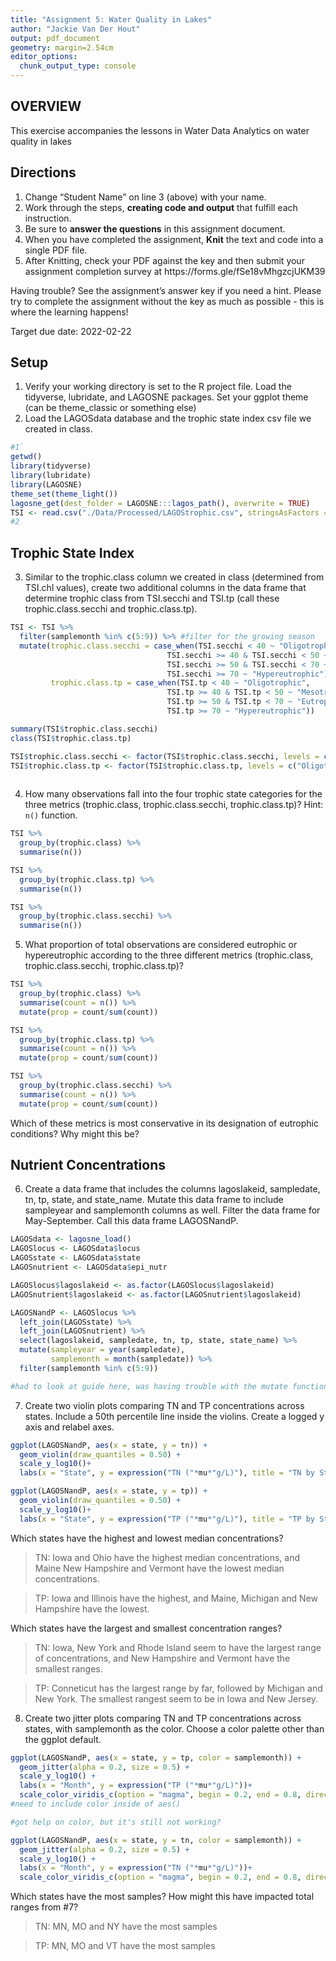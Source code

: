 ```yaml
---
title: "Assignment 5: Water Quality in Lakes"
author: "Jackie Van Der Hout"
output: pdf_document
geometry: margin=2.54cm
editor_options: 
  chunk_output_type: console
---
```


## OVERVIEW

This exercise accompanies the lessons in Water Data Analytics on water quality in lakes

## Directions
1. Change "Student Name" on line 3 (above) with your name.
2. Work through the steps, **creating code and output** that fulfill each instruction.
3. Be sure to **answer the questions** in this assignment document.
4. When you have completed the assignment, **Knit** the text and code into a single PDF file.
5. After Knitting, check your PDF against the key and then submit your assignment completion survey at https://forms.gle/fSe18vMhgzcjUKM39

Having trouble? See the assignment's answer key if you need a hint. Please try to complete the assignment without the key as much as possible - this is where the learning happens!

Target due date: 2022-02-22

## Setup

1. Verify your working directory is set to the R project file. Load the tidyverse, lubridate, and LAGOSNE packages. Set your ggplot theme (can be theme_classic or something else)
2. Load the LAGOSdata database and the trophic state index csv file we created in class.

```r
#1`
getwd()
library(tidyverse)
library(lubridate)
library(LAGOSNE)
theme_set(theme_light())
lagosne_get(dest_folder = LAGOSNE:::lagos_path(), overwrite = TRUE)
TSI <- read.csv("./Data/Processed/LAGOStrophic.csv", stringsAsFactors = TRUE)
#2

```

## Trophic State Index

3. Similar to the trophic.class column we created in class (determined from TSI.chl values), create two additional columns in the data frame that determine trophic class from TSI.secchi and TSI.tp (call these trophic.class.secchi and trophic.class.tp). 

```r

TSI <- TSI %>%
  filter(samplemonth %in% c(5:9)) %>% #filter for the growing season
  mutate(trophic.class.secchi = case_when(TSI.secchi < 40 ~ "Oligotrophic",
                                   TSI.secchi >= 40 & TSI.secchi < 50 ~ "Mesotrophic",
                                   TSI.secchi >= 50 & TSI.secchi < 70 ~ "Eutrophic",
                                   TSI.secchi >= 70 ~ "Hypereutrophic"), 
         trophic.class.tp = case_when(TSI.tp < 40 ~ "Oligotrophic",
                                   TSI.tp >= 40 & TSI.tp < 50 ~ "Mesotrophic",
                                   TSI.tp >= 50 & TSI.tp < 70 ~ "Eutrophic",
                                   TSI.tp >= 70 ~ "Hypereutrophic"))

summary(TSI$trophic.class.secchi) 
class(TSI$trophic.class.tp)

TSI$trophic.class.secchi <- factor(TSI$trophic.class.secchi, levels = c("Oligotrophic", "Mesotrophic", "Eutrophic", "Hypereutrophic"))
TSI$trophic.class.tp <- factor(TSI$trophic.class.tp, levels = c("Oligotrophic", "Mesotrophic", "Eutrophic", "Hypereutrophic"))
                    
```


4. How many observations fall into the four trophic state categories for the three metrics (trophic.class, trophic.class.secchi, trophic.class.tp)? Hint: `n()` function.

```r
TSI %>% 
  group_by(trophic.class) %>% 
  summarise(n())

TSI %>% 
  group_by(trophic.class.tp) %>% 
  summarise(n())

TSI %>% 
  group_by(trophic.class.secchi) %>% 
  summarise(n())


```

5. What proportion of total observations are considered eutrophic or hypereutrophic according to the three different metrics (trophic.class, trophic.class.secchi, trophic.class.tp)?

```r
TSI %>%
  group_by(trophic.class) %>%
  summarise(count = n()) %>%
  mutate(prop = count/sum(count))

TSI %>% 
  group_by(trophic.class.tp) %>% 
  summarise(count = n()) %>% 
  mutate(prop = count/sum(count))

TSI %>% 
  group_by(trophic.class.secchi) %>% 
  summarise(count = n()) %>% 
  mutate(prop = count/sum(count))

```

Which of these metrics is most conservative in its designation of eutrophic conditions? Why might this be?

> 


## Nutrient Concentrations

6. Create a data frame that includes the columns lagoslakeid, sampledate, tn, tp, state, and state_name. Mutate this data frame to include sampleyear and samplemonth columns as well. Filter the data frame for May-September. Call this data frame LAGOSNandP. 

```r
LAGOSdata <- lagosne_load()
LAGOSlocus <- LAGOSdata$locus
LAGOSstate <- LAGOSdata$state
LAGOSnutrient <- LAGOSdata$epi_nutr

LAGOSlocus$lagoslakeid <- as.factor(LAGOSlocus$lagoslakeid)
LAGOSnutrient$lagoslakeid <- as.factor(LAGOSnutrient$lagoslakeid)

LAGOSNandP <- LAGOSlocus %>% 
  left_join(LAGOSstate) %>% 
  left_join(LAGOSnutrient) %>% 
  select(lagoslakeid, sampledate, tn, tp, state, state_name) %>% 
  mutate(sampleyear = year(sampledate),
         samplemonth = month(sampledate)) %>%
  filter(samplemonth %in% c(5:9))

#had to look at guide here, was having trouble with the mutate function
```

7. Create two violin plots comparing TN and TP concentrations across states. Include a 50th percentile line inside the violins. Create a logged y axis and relabel axes.
```r
ggplot(LAGOSNandP, aes(x = state, y = tn)) +
  geom_violin(draw_quantiles = 0.50) +
  scale_y_log10()+
  labs(x = "State", y = expression("TN ("*mu*"g/L)"), title = "TN by State")

ggplot(LAGOSNandP, aes(x = state, y = tp)) +
  geom_violin(draw_quantiles = 0.50) +
  scale_y_log10()+
  labs(x = "State", y = expression("TP ("*mu*"g/L)"), title = "TP by State")

```

Which states have the highest and lowest median concentrations?

> TN: Iowa and Ohio have the highest median concentrations, and Maine New Hampshire and Vermont have the lowest median concentrations. 

> TP: Iowa and Illinois have the highest, and Maine, Michigan and New Hampshire have the lowest. 

Which states have the largest and smallest concentration ranges?

> TN: Iowa, New York and Rhode Island seem to have the largest range of concentrations, and New Hampshire and Vermont have the smallest ranges.

> TP: Conneticut has the largest range by far, followed by Michigan and New York. The smallest rangest seem to be in Iowa and New Jersey. 

8. Create two jitter plots comparing TN and TP concentrations across states, with samplemonth as the color. Choose a color palette other than the ggplot default.

```r
ggplot(LAGOSNandP, aes(x = state, y = tp, color = samplemonth)) +
  geom_jitter(alpha = 0.2, size = 0.5) +
  scale_y_log10() +
  labs(x = "Month", y = expression("TP ("*mu*"g/L)"))+
  scale_color_viridis_c(option = "magma", begin = 0.2, end = 0.8, direction = -1)
#need to include color inside of aes() 

#got help on color, but it's still not working? 

ggplot(LAGOSNandP, aes(x = state, y = tn, color = samplemonth)) +
  geom_jitter(alpha = 0.2, size = 0.5) +
  scale_y_log10() +
  labs(x = "Month", y = expression("TN ("*mu*"g/L)"))+
  scale_color_viridis_c(option = "magma", begin = 0.2, end = 0.8, direction = -1)
```

Which states have the most samples? How might this have impacted total ranges from #7?

> TN: MN, MO and NY have the most samples 

> TP: MN, MO and VT have the most samples




